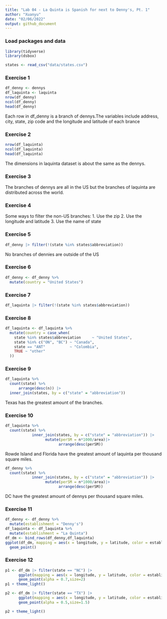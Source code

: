 ```yaml
---
title: "Lab 04 - La Quinta is Spanish for next to Denny's, Pt. 1"
author: "Xuanyu"
date: "02/06/2022"
output: github_document
---
```


### Load packages and data

```r
library(tidyverse) 
library(dsbox) 
```

```r
states <- read_csv("data/states.csv")
```

### Exercise 1

```r
df_denny <- dennys
df_laquinta <- laquinta
nrow(df_denny)
ncol(df_denny)
head(df_denny)
```

Each row in df_denny is a branch of dennys.The variables include address, city, state, zip code and the longitude and latitude of each brance

### Exercise 2

```r
nrow(df_laquinta)
ncol(df_laquinta)
head(df_laquinta)
```

The dimensions in laquinta dataset is about the same as the dennys.

### Exercise 3

The branches of dennys are all in the US but the branches of laquinta are distributed across the world.

### Exercise 4

Some ways to filter the non-US branches:
1. Use the zip
2. Use the longitude and latitude
3. Use the name of state

### Exercise 5


```r
df_denny |> filter(!(state %in% states$abbreviation))
```

No branches of dennies are outside of the US

### Exercise 6

```r
df_denny <- df_denny %>%
  mutate(country = "United States")
```

 
### Exercise 7

```r

df_laquinta |> filter(!(state %in% states$abbreviation))

```
### Exercise 8

```r

df_laquinta <- df_laquinta %>%
  mutate(country = case_when(
    state %in% states$abbreviation     ~ "United States",
    state %in% c("ON", "BC") ~ "Canada",
    state == "ANT"           ~ "Colombia",
    TRUE ~ "other"
  ))

```
### Exercise 9

```r

df_laquinta %>%
  count(state) %>%
      arrange(desc(n)) |>
  inner_join(states, by = c("state" = "abbreviation"))

```

Texas has the greatest amount of the branches. 

### Exercise 10

```r

df_laquinta %>%
  count(state) %>%
            inner_join(states, by = c("state" = "abbreviation")) |>
                  mutate(perSM = n*1000/area)|>
                        arrange(desc(perSM)) 
```

Rowde Island and Florida have the greatest amount of laquinta per thousand square miles.

```r

df_denny %>%
  count(state) %>%
            inner_join(states, by = c("state" = "abbreviation")) |>
                  mutate(perSM = n*1000/area)|>
                        arrange(desc(perSM)) 
```

DC have the greatest amount of dennys per thousand square miles.

### Exercise 11
```r
df_denny <- df_denny %>%
  mutate(establishment = "Denny's")
df_laquinta <- df_laquinta %>%
  mutate(establishment = "La Quinta")
df_dm <- bind_rows(df_denny,df_laquinta)
ggplot(df_dm, mapping = aes(x = longitude, y = latitude, color = establishment)) +
  geom_point()
```
### Exercise 12
```r

p1 <- df_dm |> filter(state == "NC") |>
      ggplot(mapping = aes(x = longitude, y = latitude, color = establishment))+
      geom_point(alpha = 0.7,size=2)
p1 + theme_light()

p2 <- df_dm |> filter(state == "TX") |>
      ggplot(mapping = aes(x = longitude, y = latitude, color = establishment))+
      geom_point(alpha = 0.5,size=1.5)

p2 + theme_light()
```
